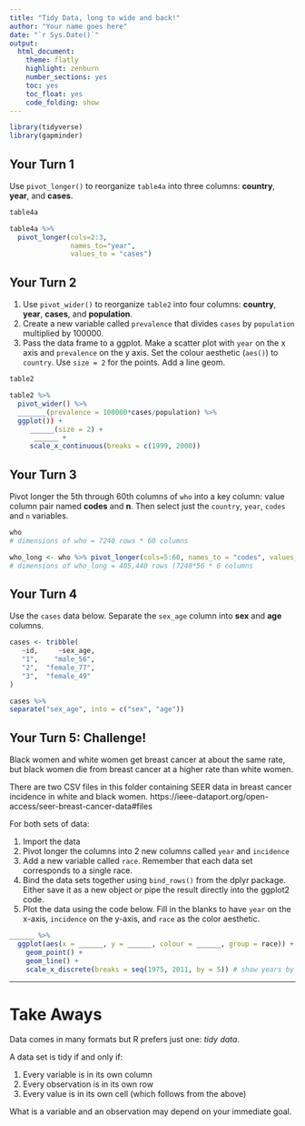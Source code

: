 ---
title: "Tidy Data, long to wide and back!"
author: "Your name goes here"
date: "`r Sys.Date()`"
output:
  html_document:
    theme: flatly
    highlight: zenburn
    number_sections: yes
    toc: yes
    toc_float: yes
    code_folding: show
---


```{r setup, echo=FALSE}
library(tidyverse)
library(gapminder)

```

## Your Turn 1

Use `pivot_longer()` to reorganize `table4a` into three columns: **country**, **year**, and **cases**.

```{r}
table4a

table4a %>% 
  pivot_longer(cols=2:3, 
               names_to="year", 
               values_to = "cases")
```

## Your Turn 2

1. Use `pivot_wider()` to reorganize `table2` into four columns: **country**, **year**, **cases**, and **population**. 
2. Create a new variable called `prevalence` that divides `cases` by `population` multiplied by 100000.
3. Pass the data frame to a ggplot. Make a scatter plot with `year` on the x axis and `prevalence` on the y axis. Set the colour aesthetic (`aes()`) to `country`. Use `size = 2` for the points. Add a line geom. 

```{r}
table2

table2 %>% 
  pivot_wider() %>% 
  _______(prevalence = 100000*cases/population) %>% 
  ggplot()) + 
     ______(size = 2) +
      ______ + 
     scale_x_continuous(breaks = c(1999, 2000))
```

## Your Turn 3

Pivot longer the 5th through 60th columns of `who` into a key column: value column pair named **codes** and **n**. Then select just the `country`, `year`, `codes` and `n` variables.

```{r}
who
# dimensions of who = 7240 rows * 60 columns

who_long <- who %>% pivot_longer(cols=5:60, names_to = "codes", values_to="n")
# dimensions of who_long = 405,440 rows (7240*56 * 6 columns

```

## Your Turn 4

Use the `cases` data below. Separate the `sex_age` column into **sex** and **age** columns.

```{r}
cases <- tribble(
   ~id,     ~sex_age,
   "1",    "male_56",
   "2",  "female_77",    
   "3",  "female_49"
)

cases %>% 
separate("sex_age", into = c("sex", "age"))
```

## Your Turn 5: Challenge!

Black women and white women get breast cancer at about the same rate, but black women die from breast cancer at a higher rate than white women.

There are two CSV files in this folder containing SEER data in breast cancer incidence in white and black women.
https://ieee-dataport.org/open-access/seer-breast-cancer-data#files

For both sets of data:

1. Import the data
2. Pivot longer the columns into 2 new columns called `year` and `incidence`
3. Add a new variable called `race`. Remember that each data set corresponds to a single race.
4. Bind the data sets together using `bind_rows()` from the dplyr package. Either save it as a new object or pipe the result directly into the ggplot2 code.
5. Plot the data using the code below. Fill in the blanks to have `year` on the x-axis, `incidence` on the y-axis, and `race` as the color aesthetic. 

```{r}


______ %>% 
  ggplot(aes(x = ______, y = ______, colour = ______, group = race)) + 
    geom_point() +
    geom_line() + 
    scale_x_discrete(breaks = seq(1975, 2011, by = 5)) # show years by fives
```

***

# Take Aways

Data comes in many formats but R prefers just one: _tidy data_.

A data set is tidy if and only if:

1. Every variable is in its own column
2. Every observation is in its own row
3. Every value is in its own cell (which follows from the above)

What is a variable and an observation may depend on your immediate goal.

